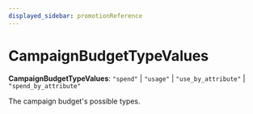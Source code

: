 ```yaml
---
displayed_sidebar: promotionReference
---
```



# CampaignBudgetTypeValues

 **CampaignBudgetTypeValues**: `"spend"` \| `"usage"` \| `"use_by_attribute"` \| `"spend_by_attribute"`

The campaign budget's possible types.
